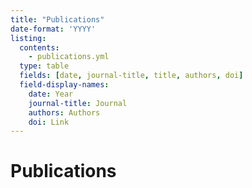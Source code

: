 ```yaml
---
title: "Publications"
date-format: 'YYYY'
listing:
  contents:
    - publications.yml
  type: table
  fields: [date, journal-title, title, authors, doi]
  field-display-names:
    date: Year
    journal-title: Journal
    authors: Authors
    doi: Link
---
```


# Publications

```{=html}
<style>

/* Table Layout and Column Sizing */
.quarto-listing-table {
  table-layout: fixed;
  width: 100%;
}

.quarto-listing-table th:nth-child(1), /* Year column */
.quarto-listing-table td:nth-child(1) {
  width: 7%;
}

.quarto-listing-table th:nth-child(2), /* Journal column */
.quarto-listing-table td:nth-child(2) {
  width: 18%;
}

.quarto-listing-table th:nth-child(3), /* Title column */
.quarto-listing-table td:nth-child(3) {
  width: 40%;
}

.quarto-listing-table th:nth-child(4), /* Authors column */
.quarto-listing-table td:nth-child(4) {
  width: 28%;
}

.quarto-listing-table th:nth-child(5), /* DOI column */
.quarto-listing-table td:nth-child(5) {
  width: 7%;
}

/* Title Styling - Make it slightly bigger and semibold */
.quarto-listing-table .listing-title {
  font-weight: 600 !important;
  font-size: 1rem;
}

/* Year, Journal, and Authors - Consistent font size */
.quarto-listing-table .listing-date,
.quarto-listing-table .listing-journal-title,
.quarto-listing-table .listing-authors {
  font-size: 1rem;
}

/* DOI Button Styling */
.quarto-listing-table .listing-doi a {
  display: inline-block;
  background-color: #455441;
  color: white !important;
  text-decoration: none !important;
  padding: 4px 8px;
  border-radius: 4px;
  font-size: 0.75rem;
  font-weight: 500;
  transition: all 0.2s ease;
  border: 1px solid #455441;
}

.quarto-listing-table .listing-doi a:hover {
  background-color: #5a6b5a;
  border-color: #5a6b5a;
  transform: translateY(-1px);
  box-shadow: 0 2px 4px rgba(0, 0, 0, 0.1);
}

/* Mobile Responsive Table Styling */
@media (max-width: 992px) {
  /* Mobile table styling */
  .quarto-listing-table,
  .quarto-listing-table td,
  .quarto-listing-table th,
  .quarto-listing-table .listing-title,
  .quarto-listing-table .listing-date,
  .quarto-listing-table .listing-journal-title,
  .quarto-listing-table .listing-authors {
    font-size: 0.8rem !important; /* Change this value to adjust all text size */
  }
  
  .quarto-listing-table {
    width: 100%;
    table-layout: auto;
  }
  
  /* Hide authors column on mobile */
  .quarto-listing-table th:nth-child(4),
  .quarto-listing-table td:nth-child(4) {
    display: none;
  }
  
  /* Column widths for mobile */
  .quarto-listing-table th:nth-child(1), .quarto-listing-table td:nth-child(1) { width: 10%; } /* Year
  .quarto-listing-table th:nth-child(2), .quarto-listing-table td:nth-child(2) { width: 30%; } /* Journal
  .quarto-listing-table th:nth-child(3), .quarto-listing-table td:nth-child(3) { width: 55%; } /* Title
  .quarto-listing-table th:nth-child(5), .quarto-listing-table td:nth-child(5) { width: 5%; } /* DOI
  
  /* DOI button styling */
  .quarto-listing-table .listing-doi a {
    padding: 2px 4px;
    font-size: 0.6rem;
  }
}

/* Very small screens */
@media (max-width: 480px) {
  .quarto-listing-table,
  .quarto-listing-table td,
  .quarto-listing-table th,
  .quarto-listing-table .listing-title,
  .quarto-listing-table .listing-date,
  .quarto-listing-table .listing-journal-title,
  .quarto-listing-table .listing-authors {
    font-size: 0.55rem !important; /* Change this value to adjust all text size */
  }
  
  .quarto-listing-table {
    width: 100%;
  }
  
  /* Hide authors column */
  .quarto-listing-table th:nth-child(4),
  .quarto-listing-table td:nth-child(4) {
    display: none;
  }
  
  /* Column widths for very small screens */
  .quarto-listing-table th:nth-child(1), .quarto-listing-table td:nth-child(1) { width: 12%; } /* Year: 12% */
  .quarto-listing-table th:nth-child(2), .quarto-listing-table td:nth-child(2) { width: 25%; } /* Journal: 25% */
  .quarto-listing-table th:nth-child(3), .quarto-listing-table td:nth-child(3) { width: 55%; } /* Title: 55% */
  .quarto-listing-table th:nth-child(5), .quarto-listing-table td:nth-child(5) { width: 8%; } /* DOI: 8% */
  
  /* DOI button styling */
  .quarto-listing-table .listing-doi a {
    padding: 1px 3px;
    font-size: 0.55rem;
  }
}

</style>
```

```{=html}
<script>
// Convert DOI spans to clickable links
document.addEventListener('DOMContentLoaded', function() {
  const doiSpans = document.querySelectorAll('.listing-doi');
  
  doiSpans.forEach(function(span) {
    const doiUrl = span.textContent.trim();
    if (doiUrl && (doiUrl.includes('doi.org') || doiUrl.includes('doi:'))) {
      // Create a link element
      const link = document.createElement('a');
      link.href = doiUrl;
      link.textContent = 'DOI';
      link.target = '_blank';
      link.rel = 'noopener noreferrer';
      
      // Replace the span content with the link
      span.innerHTML = '';
      span.appendChild(link);
    }
  });
});
</script>
```
